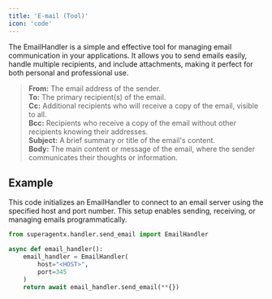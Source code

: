 ```yaml
---
title: 'E-mail (Tool)'
icon: 'code'
---
```


The EmailHandler is a simple and effective tool for managing email communication in your applications.
It allows you to send emails easily, handle multiple recipients, and include attachments, making it
perfect for both personal and professional use.

>**From:** The email address of the sender. <br /> **To:** The primary recipient(s) of the email. <br />
**Cc:** Additional recipients who will receive a copy of the email, visible to all. <br /> **Bcc:** Recipients who
receive a copy of the email without other recipients knowing their addresses. <br /> **Subject:** A brief summary or
title of the email's content. <br /> **Body:** The main content or message of the email, where the sender communicates
their thoughts or information.


## Example
This code initializes an EmailHandler to connect to an email server using the specified host and port number.
This setup enables sending, receiving, or managing emails programmatically.
```python email_handler_test.py
from superagentx.handler.send_email import EmailHandler

async def email_handler():
    email_handler = EmailHandler(
        host="<HOST>",
        port=345
    )
    return await email_handler.send_email(**{})
```
